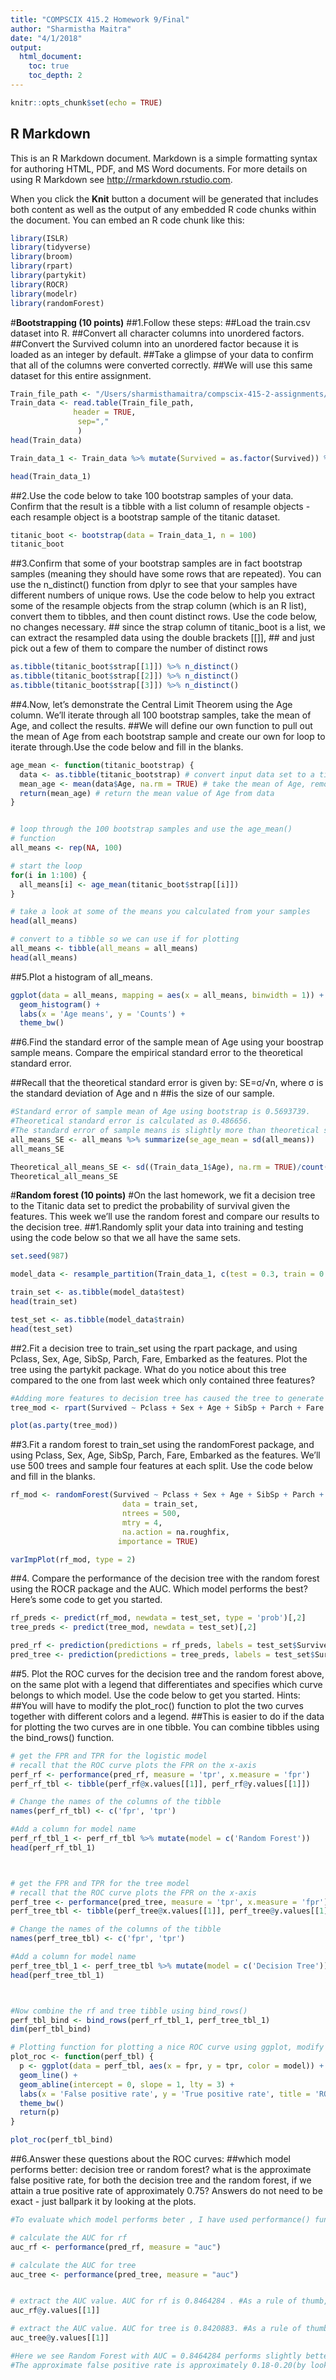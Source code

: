 ```yaml
---
title: "COMPSCIX 415.2 Homework 9/Final"
author: "Sharmistha Maitra"
date: "4/1/2018"
output: 
  html_document:
    toc: true
    toc_depth: 2
---
```


```r
knitr::opts_chunk$set(echo = TRUE)
```

## R Markdown

This is an R Markdown document. Markdown is a simple formatting syntax for authoring HTML, PDF, and MS Word documents. For more details on using R Markdown see <http://rmarkdown.rstudio.com>.

When you click the **Knit** button a document will be generated that includes both content as well as the output of any embedded R code chunks within the document. You can embed an R code chunk like this:

```r
library(ISLR)
library(tidyverse)
library(broom)
library(rpart)
library(partykit)
library(ROCR)
library(modelr)
library(randomForest)
```

#__Bootstrapping (10 points)__
##1.Follow these steps:
##Load the train.csv dataset into R.
##Convert all character columns into unordered factors.
##Convert the Survived column into an unordered factor because it is loaded as an integer by default.
##Take a glimpse of your data to confirm that all of the columns were converted correctly.
##We will use this same dataset for this entire assignment.


```r
Train_file_path <- "/Users/sharmisthamaitra/compscix-415-2-assignments/Train.csv"
Train_data <- read.table(Train_file_path, 
              header = TRUE,
               sep="," 
               )
head(Train_data)

Train_data_1 <- Train_data %>% mutate(Survived = as.factor(Survived)) %>% mutate(Sex = as.factor(Sex)) %>% mutate(Name = as.factor(Name)) %>% mutate(Ticket = as.factor(Ticket)) %>% mutate(Cabin = as.factor(Cabin)) %>% mutate(Embarked = as.factor(Embarked)) 

head(Train_data_1)
```


##2.Use the code below to take 100 bootstrap samples of your data. Confirm that the result is a tibble with a list column of resample objects - each resample object is a bootstrap sample of the titanic dataset.
```r
titanic_boot <- bootstrap(data = Train_data_1, n = 100)
titanic_boot
```

##3.Confirm that some of your bootstrap samples are in fact bootstrap samples (meaning they should have some rows that are repeated). You can use the n_distinct() function from dplyr to see that your samples have different numbers of unique rows. Use the code below to help you extract some of the resample objects from the strap column (which is an R list), convert them to tibbles, and then count distinct rows. Use the code below, no changes necessary.
## since the strap column of titanic_boot is a list, we can extract the resampled data using the double brackets [[]],
## and just pick out a few of them to compare the number of distinct rows
```r
as.tibble(titanic_boot$strap[[1]]) %>% n_distinct()
as.tibble(titanic_boot$strap[[2]]) %>% n_distinct()
as.tibble(titanic_boot$strap[[3]]) %>% n_distinct()

```

##4.Now, let’s demonstrate the Central Limit Theorem using the Age column. We’ll iterate through all 100 bootstrap samples, take the mean of Age, and collect the results.
##We will define our own function to pull out the mean of Age from each bootstrap sample and create our own for loop to iterate through.Use the code below and fill in the blanks.
```r
age_mean <- function(titanic_bootstrap) {
  data <- as.tibble(titanic_bootstrap) # convert input data set to a tibble
  mean_age <- mean(data$Age, na.rm = TRUE) # take the mean of Age, remove NAs
  return(mean_age) # return the mean value of Age from data
}


# loop through the 100 bootstrap samples and use the age_mean()
# function
all_means <- rep(NA, 100)

# start the loop
for(i in 1:100) {
  all_means[i] <- age_mean(titanic_boot$strap[[i]])
}

# take a look at some of the means you calculated from your samples
head(all_means)

# convert to a tibble so we can use if for plotting
all_means <- tibble(all_means = all_means)
head(all_means)
```

##5.Plot a histogram of all_means.
```r
ggplot(data = all_means, mapping = aes(x = all_means, binwidth = 1)) +
  geom_histogram() +
  labs(x = 'Age means', y = 'Counts') +
  theme_bw()
```

##6.Find the standard error of the sample mean of Age using your boostrap sample means. Compare the empirical standard error to the theoretical standard error.

##Recall that the theoretical standard error is given by: SE=σ/√n, where σ is the standard deviation of Age and n
##is the size of our sample.
```r
#Standard error of sample mean of Age using bootstrap is 0.5693739.
#Theoretical standard error is calculated as 0.486656. 
#The standard error of sample means is slightly more than theoretical standard error, this makes sense because the sample means have been created using 100 bootstrap samples.  
all_means_SE <- all_means %>% summarize(se_age_mean = sd(all_means))
all_means_SE

Theoretical_all_means_SE <- sd((Train_data_1$Age), na.rm = TRUE)/count(Train_data_1)^0.5
Theoretical_all_means_SE
```

#__Random forest (10 points)__
#On the last homework, we fit a decision tree to the Titanic data set to predict the probability of survival given the features. This week we’ll use the random forest and compare our results to the decision tree.
##1.Randomly split your data into training and testing using the code below so that we all have the same sets.
```r
set.seed(987)

model_data <- resample_partition(Train_data_1, c(test = 0.3, train = 0.7))

train_set <- as.tibble(model_data$test)
head(train_set)

test_set <- as.tibble(model_data$train)
head(test_set)
```

##2.Fit a decision tree to train_set using the rpart package, and using Pclass, Sex, Age, SibSp, Parch, Fare, Embarked as the features. Plot the tree using the partykit package. What do you notice about this tree compared to the one from last week which only contained three features?
```r
#Adding more features to decision tree has caused the tree to generate more decision branches . However it seems that the most important features are still Sex, Pclass, Fare and Age.
tree_mod <- rpart(Survived ~ Pclass + Sex + Age + SibSp + Parch + Fare + Embarked, data = Train_data_1)

plot(as.party(tree_mod))

```


##3.Fit a random forest to train_set using the randomForest package, and using Pclass, Sex, Age, SibSp, Parch, Fare, Embarked as the features. We’ll use 500 trees and sample four features at each split. Use the code below and fill in the blanks.
```r
rf_mod <- randomForest(Survived ~ Pclass + Sex + Age + SibSp + Parch + Fare + Embarked, 
                         data = train_set, 
                         ntrees = 500, 
                         mtry = 4, 
                         na.action = na.roughfix,
                        importance = TRUE)

varImpPlot(rf_mod, type = 2)

```

##4. Compare the performance of the decision tree with the random forest using the ROCR package and the AUC. Which model performs the best? Here’s some code to get you started.

```r
rf_preds <- predict(rf_mod, newdata = test_set, type = 'prob')[,2]
tree_preds <- predict(tree_mod, newdata = test_set)[,2]

pred_rf <- prediction(predictions = rf_preds, labels = test_set$Survived)
pred_tree <- prediction(predictions = tree_preds, labels = test_set$Survived)
```


##5. Plot the ROC curves for the decision tree and the random forest above, on the same plot with a legend that differentiates and specifies which curve belongs to which model. Use the code below to get you started. Hints:
##You will have to modify the plot_roc() function to plot the two curves together with different colors and a legend.
##This is easier to do if the data for plotting the two curves are in one tibble. You can combine tibbles using the bind_rows() function.
```r
# get the FPR and TPR for the logistic model
# recall that the ROC curve plots the FPR on the x-axis
perf_rf <- performance(pred_rf, measure = 'tpr', x.measure = 'fpr')
perf_rf_tbl <- tibble(perf_rf@x.values[[1]], perf_rf@y.values[[1]])

# Change the names of the columns of the tibble
names(perf_rf_tbl) <- c('fpr', 'tpr')

#Add a column for model name
perf_rf_tbl_1 <- perf_rf_tbl %>% mutate(model = c('Random Forest'))
head(perf_rf_tbl_1)



# get the FPR and TPR for the tree model
# recall that the ROC curve plots the FPR on the x-axis
perf_tree <- performance(pred_tree, measure = 'tpr', x.measure = 'fpr')
perf_tree_tbl <- tibble(perf_tree@x.values[[1]], perf_tree@y.values[[1]])

# Change the names of the columns of the tibble
names(perf_tree_tbl) <- c('fpr', 'tpr')

#Add a column for model name
perf_tree_tbl_1 <- perf_tree_tbl %>% mutate(model = c('Decision Tree'))
head(perf_tree_tbl_1)



#Now combine the rf and tree tibble using bind_rows()
perf_tbl_bind <- bind_rows(perf_rf_tbl_1, perf_tree_tbl_1)
dim(perf_tbl_bind)

# Plotting function for plotting a nice ROC curve using ggplot, modify function to accomodate for rf and tree in same plot. 
plot_roc <- function(perf_tbl) {
  p <- ggplot(data = perf_tbl, aes(x = fpr, y = tpr, color = model)) +
  geom_line() +
  geom_abline(intercept = 0, slope = 1, lty = 3) +
  labs(x = 'False positive rate', y = 'True positive rate', title = 'ROC plots Random Forest vs Decision Tree') +
  theme_bw()
  return(p)
}

plot_roc(perf_tbl_bind)
```



##6.Answer these questions about the ROC curves:
##which model performs better: decision tree or random forest? what is the approximate false positive rate, for both the decision tree and the random forest, if we attain a true positive rate of approximately 0.75? Answers do not need to be exact - just ballpark it by looking at the plots.
```r
#To evaluate which model performs beter , I have used performance() function to calculate the area under the curve (AUC) for both models. 

# calculate the AUC for rf
auc_rf <- performance(pred_rf, measure = "auc")

# calculate the AUC for tree
auc_tree <- performance(pred_tree, measure = "auc")


# extract the AUC value. AUC for rf is 0.8464284 . #As a rule of thumb, a model with good predictive ability should have an AUC closer to 1 (1 is ideal) than to 0.5.
auc_rf@y.values[[1]]

# extract the AUC value. AUC for tree is 0.8420883. #As a rule of thumb, a model with good predictive ability should have an AUC closer to 1 (1 is ideal) than to 0.5.
auc_tree@y.values[[1]]

#Here we see Random Forest with AUC = 0.8464284 performs slightly better than Decision Tree with AUC = 0.8420883
#The approximate false positive rate is approximately 0.18-0.20(by looking at the plots) for both decision tree and the random forest, if we want to attain a true positive rate of 0.75
```